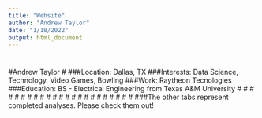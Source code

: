 ```yaml
---
title: "Website"
author: "Andrew Taylor"
date: "1/18/2022"
output: html_document
---
```


#
#Andrew Taylor
#
###Location: Dallas, TX
###Interests: Data Science, Technology, Video Games, Bowling
###Work: Raytheon Tecnologies
###Education: BS - Electrical Engineering from Texas A&M University
#
#
#
#
#
#
#
#
#
#
#
#
#
#
#
#
#
#
#
#
#
#
#
###The other tabs represent completed analyses.  Please check them out!